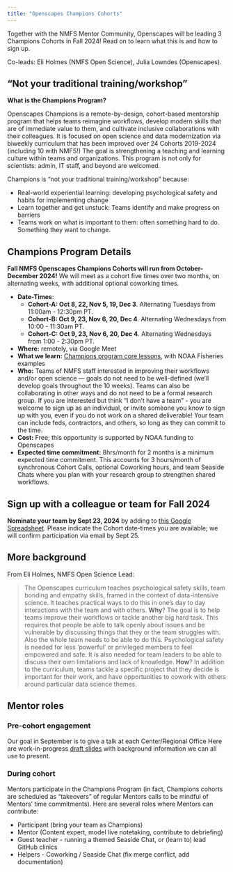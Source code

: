 ```yaml
---
title: "Openscapes Champions Cohorts"
---
```


Together with the NMFS Mentor Community, Openscapes will be leading 3 Champions Cohorts in Fall 2024! Read on to learn what this is and how to sign up. 

Co-leads: Eli Holmes (NMFS Open Science), Julia Lowndes (Openscapes).

## "Not your traditional training/workshop"

**What is the Champions Program?** 

Openscapes Champions is a remote-by-design, cohort-based mentorship program that helps teams reimagine workflows, develop modern skills that are of immediate value to them, and cultivate inclusive collaborations with their colleagues. It is focused on open science and data modernization via biweekly curriculum that has been improved over 24 Cohorts 2019-2024 (including 10 with NMFS!) The goal is strengthening a teaching and learning culture within teams and organizations. This program is not only for scientists: admin, IT staff, and beyond are welcomed.

Champions is "not your traditional training/workshop" because:

- Real-world experiential learning: developing psychological safety and habits for implementing change
- Learn together and get unstuck: Teams identify and make progress on barriers
- Teams work on what is important to them: often something hard to do. Something they want to change. 

## Champions Program Details

**Fall NMFS Openscapes Champions Cohorts will run from October-December 2024!** We will meet as a cohort five times over two months, on alternating weeks, with additional optional coworking times. 

- **Date-Times**: 
  - **Cohort-A: Oct 8, 22, Nov 5, 19, Dec 3**. Alternating Tuesdays from 11:00am - 12:30pm PT. 
  - **Cohort-B: Oct 9, 23, Nov 6, 20, Dec 4**. Alternating Wednesdays from 10:00 - 11:30am PT. 
  - **Cohort-C: Oct 9, 23, Nov 6, 20, Dec 4**. Alternating Wednesdays from 1:00 - 2:30pm PT.   

-   **Where:** remotely, via Google Meet
-   **What we learn:** [Champions program core lessons](https://openscapes.github.io/series), with NOAA Fisheries examples 
-   **Who:** Teams of NMFS staff interested in improving their workflows and/or open science — goals do not need to be well-defined (we'll develop goals throughout the 10 weeks). Teams can also be collaborating in other ways and do not need to be a formal research group. If you are interested but think "I don't have a team" - you are welcome to sign up as an individual, or invite someone you know to sign up with you, even if you do not work on a shared deliverable! Your team can include feds, contractors, and others, so long as they can commit to the time.
-   **Cost:** Free; this opportunity is supported by NOAA funding to Openscapes
-   **Expected time commitment:** 8hrs/month for 2 months is a minimum expected time commitment. This accounts for 3 hours/month of synchronous Cohort Calls, optional Coworking hours, and team Seaside Chats where you plan with your research group to strengthen shared workflows.


## Sign up with a colleague or team for Fall 2024

**Nominate your team by Sept 23, 2024** by adding to [this Google Spreadsheet](https://docs.google.com/spreadsheets/d/10zTz6i-ZuwnQhCTG63jRku0BtVwgc9e1tqnfGuiyM2c/edit?gid=1241468325#gid=1241468325). Please indicate the Cohort date-times you are available; we will confirm participation via email by Sept 25. 


## More background

From Eli Holmes, NMFS Open Science Lead: 

> The Openscapes curriculum teaches psychological safety skills, team bonding and empathy skills, framed in the context of data-intensive science. It teaches practical ways to do this in one's day to day interactions with the team and with others. **Why**? The goal is to help teams improve their workflows or tackle another big hard task. This requires that people be able to talk openly about issues and be vulnerable by discussing things that they or the team struggles with. Also the whole team needs to be able to do this. Psychological safety is needed for less ‘powerful’ or privileged members to feel empowered and safe. It is also needed for team leaders to be able to discuss their own limitations and lack of knowledge. **How**? In addition to the curriculum, teams tackle a specific project that they decide is important for their work, and have opportunities to cowork with others around particular data science themes.


## Mentor roles

### Pre-cohort engagement
Our goal in September is to give a talk at each Center/Regional Office Here are work-in-progress [draft slides](https://docs.google.com/presentation/d/1a_nDKAxpvaWURITBm_HiDvzCd7GLDmb8ooi-d0dRI5I/edit?usp=sharing) with background information we can all use to present.

### During cohort

Mentors participate in the Champions Program (in fact, Champions cohorts are scheduled as "takeovers" of regular Mentors calls to be mindful of Mentors' time commitments). Here are several roles where Mentors can contribute: 

- Participant (bring your team as Champions)
- Mentor (Content expert, model live notetaking, contribute to debriefing)
- Guest teacher - running a themed Seaside Chat, or (learn to) lead GitHub clinics
- Helpers - Coworking / Seaside Chat (fix merge conflict, add documentation)

